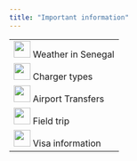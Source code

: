 ```yaml
---
title: "Important information"
---
```


|                 |
|-----------------------------------|
| <img src="assets/afs.jpg" width="30">   Weather in Senegal    | 
|<img src="assets/ecm.jpg" width="30">   Charger types  | 
|<img src="assets/ws.jpg" width="30">   Airport Transfers                   | 
| <img src="assets/wcr.jpg" width="30">  Field trip    | 
| <img src="assets/fis.jpg" width="30">  Visa information            | 



